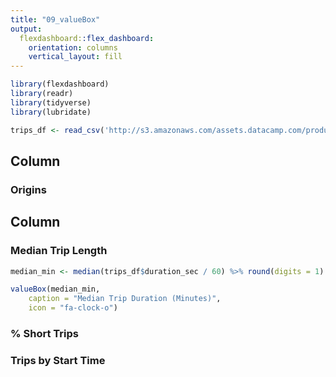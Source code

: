 ```yaml
---
title: "09_valueBox"
output: 
  flexdashboard::flex_dashboard:
    orientation: columns
    vertical_layout: fill
---
```


```r
library(flexdashboard)
library(readr)
library(tidyverse)
library(lubridate)

trips_df <- read_csv('http://s3.amazonaws.com/assets.datacamp.com/production/course_6355/datasets/sanfran_bikeshare_joined_oneday.csv')
```

Column {data-width=650}
-----------------------------------------------------------------------

### Origins


Column {data-width=350}
-----------------------------------------------------------------------

### Median Trip Length

```r

median_min <- median(trips_df$duration_sec / 60) %>% round(digits = 1)

valueBox(median_min,
    caption = "Median Trip Duration (Minutes)",
    icon = "fa-clock-o")
```

### % Short Trips


### Trips by Start Time




